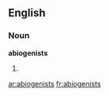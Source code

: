 ==English==

===Noun===
'''abiogenists'''

# {{plural of|[[abiogenist]]}}

[[ar:abiogenists]]
[[fr:abiogenists]]